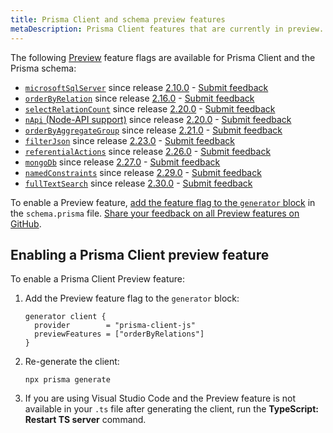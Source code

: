 ```yaml
---
title: Prisma Client and schema preview features
metaDescription: Prisma Client features that are currently in preview.
---
```


<TopBlock>

The following [Preview](../../../../about/releases#preview) feature flags are available for Prisma Client and the Prisma schema:

- [`microsoftSqlServer`](sql-server) since release [2.10.0](https://github.com/prisma/prisma/releases/tag/2.10.0) - [Submit feedback](https://github.com/prisma/prisma/issues/4039)
- [`orderByRelation`](../prisma-client/filtering-and-sorting#sort-by-relation-aggregate-value-preview) since release [2.16.0](https://github.com/prisma/prisma/releases/tag/2.16.0) - [Submit feedback](https://github.com/prisma/prisma/issues/5438)
- [`selectRelationCount`](../prisma-client/aggregation-grouping-summarizing#count-relations) since release [2.20.0](https://github.com/prisma/prisma/releases/tag/2.20.0) - [Submit feedback](https://github.com/prisma/prisma/issues/6312)
- [`nApi` (Node-API support)](../prisma-engines/query-engine#enable-the-node-api-n-api-preview) since release [2.20.0](https://github.com/prisma/prisma/releases/tag/2.20.0) - [Submit feedback](https://github.com/prisma/prisma/issues/6301)
- [`orderByAggregateGroup`](../prisma-client/aggregation-grouping-summarizing#order-by-aggregate-group-preview) since release [2.21.0](https://github.com/prisma/prisma/releases/tag/2.21.0) - [Submit feedback](https://github.com/prisma/prisma/issues/6545)
- [`filterJson`](../prisma-client/working-with-fields/working-with-json-fields#filtering-on-a-json-field) since release [2.23.0](https://github.com/prisma/prisma/releases/tag/2.23.0) - [Submit feedback](https://github.com/prisma/prisma/issues/7135)
- [`referentialActions`](../prisma-schema/relations/referential-actions) since release [2.26.0](https://github.com/prisma/prisma/releases/tag/2.26.0) - [Submit feedback](https://github.com/prisma/prisma/issues/7816)
- [`mongoDb`](../../database-connectors/mongodb) since release [2.27.0](https://github.com/prisma/prisma/releases/tag/2.27.0) - [Submit feedback](https://github.com/prisma/prisma/issues/8241)
- [`namedConstraints`](../prisma-schema/names-in-underlying-database#constraint-and-index-names-preview) since release [2.29.0](https://github.com/prisma/prisma/releases/tag/2.29.0) - [Submit feedback](https://github.com/prisma/prisma/issues/8616)
- [`fullTextSearch`](../prisma-client/full-text-search) since release [2.30.0](https://github.com/prisma/prisma/releases/tag/2.30.0) - [Submit feedback](https://github.com/prisma/prisma/issues/8877)

To enable a Preview feature, [add the feature flag to the `generator` block](#enabling-a-prisma-client-preview-feature) in the `schema.prisma` file. [Share your feedback on all Preview features on GitHub](https://github.com/prisma/prisma/issues/3108).

</TopBlock>

## Enabling a Prisma Client preview feature

To enable a Prisma Client Preview feature:

1. Add the Preview feature flag to the `generator` block:

   ```prisma
   generator client {
     provider        = "prisma-client-js"
     previewFeatures = ["orderByRelations"]
   }
   ```

2. Re-generate the client:

   ```terminal
   npx prisma generate
   ```

3. If you are using Visual Studio Code and the Preview feature is not available in your `.ts` file after generating the client, run the **TypeScript: Restart TS server** command.
